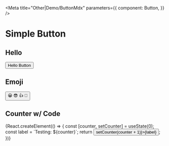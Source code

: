 
<Meta
  title="Other|Demo/ButtonMdx"
  parameters={{
    component: Button,
  }}
/>

# Simple Button

## Hello

<Story name="with text">
  <Button onClick={action('clicked')}>Hello Button</Button>
</Story>

## Emoji

<Story name="with some emoji">
  <Button onClick={action('clicked')}>
    <span role="img" aria-label="so cool">
      😀 😎 👍 💯
    </span>
  </Button>
</Story>

## Counter w/ Code

<Preview>
  <Story name="with coumter">
    {React.createElement(() => {
      const [counter, setCounter] = useState(0);
      const label = `Testing: ${counter}`;
      return <Button onClick={() => setCounter(counter + 1)}>{label}</Button>;
    })}
  </Story>
</Preview>
